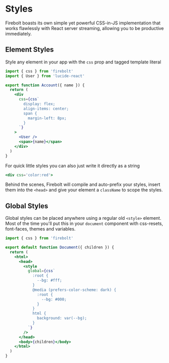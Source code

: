 <Meta
  title='Getting Started: Styles'
  description='Learn how to use styles in your Firebolt app.'
/>

# Styles

Firebolt boasts its own simple yet powerful CSS-in-JS implementation that works flawlessly with React server streaming, allowing you to be productive immediately.

## Element Styles

Style any element in your app with the `css` prop and tagged template literal

```jsx title='components/Account.js' lineNumbers
import { css } from 'firebolt'
import { User } from 'lucide-react'

export function Account({ name }) {
  return (
    <div
      css={css`
        display: flex;
        align-items: center;
        span {
          margin-left: 8px;
        }
      `}
    >
      <User />
      <span>{name}</span>
    </div>
  )
}
```

For quick little styles you can also just write it directly as a string

```jsx
<div css='color:red'>
```

Behind the scenes, Firebolt will compile and auto-prefix your styles, insert them into the `<head>` and give your element a `className` to scope the styles.

## Global Styles

Global styles can be placed anywhere using a regular old `<style>` element. Most of the time you'll put this in your `document` component with css-resets, font-faces, themes and variables.

```jsx title='routes/_layout.js' lineNumbers
import { css } from 'firebolt'

export default function Document({ children }) {
  return (
    <html>
      <head>
        <style
          global={css`
            :root {
              --bg: #fff;
            }
            @media (prefers-color-scheme: dark) {
              :root {
                --bg: #000;
              }
            }
            html {
              background: var(--bg);
            }
          `}
        />
      </head>
      <body>{children}</body>
    </html>
  )
}
```

